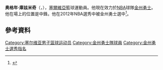 {{NoteTA|G1=NBA}}

{{Infobox basketball biography
| name         = 奥格年·庫兹米奇<br />Ognjen Kuzmić
| image        = Ognjen Kuzmić 32 Real Madrid Baloncesto Euroleague 20171012.jpg
| caption      = 
| position     = [[中鋒_(籃球)|中鋒]]
| height_ft    = 7
| height_in    = 1
| weight_lb    = 251
| league       = 
| team         = Free agent
| number       = 
| nationality  = Serbian
| birth_date   = {{birth date and age|mf=yes|1990|5|16}}
| birth_place  = [[波斯尼亞和黑塞哥維那社會主義共和國|波斯尼亞和黑塞]][[多博伊|多博伊]]<br>[[南斯拉夫社会主义联邦共和国|南斯拉夫]]
| draft_year   = 2012
| draft_round  = 2
| draft_pick   = 52
| draft_team   = [[金州勇士|金州勇士]]
| career_start = 2007
| career_end   = 
| years1       = 2007–2008
| team1        = Borac Banja Luka (波斯尼亞)
| years2       = 2008–2010 
| team2        = Korihait (芬兰)
| years3       = 2010
| team3        = Lapuan Korikobrat (芬兰)
| years4       = 2010–2011
| team4        = Čelik Zenica (波斯尼亞)
| years5       = 2011–2013
| team5        = Unicaja Málaga ([[西班牙篮球甲级联赛|西班牙]])
| years6       = 2011–2012
| team6        = →Clínicas Rincón Benahavís (西班牙)
| years7       = 2012–2013
| team7        = →FIATC Joventut (西班牙)
| years8       = {{nbay|2013|start}}–{{nbay|2014|end}}
| team8        = [[金州勇士|金州勇士]]
| years9       = 2013–2015
| team9        = →Santa Cruz Warriors ([[NBA发展联盟|D-League]])
| bbr          = kuzmiog01
| letter       = k
| profile      = ognjen_kuzmic
| highlights   = 
* [[NBA總冠軍列表|NBA總冠軍]]（[[2015年NBA總決賽|2015]]）
* [[NBA发展联盟|NBA D-League]]冠軍 (2015)
* NBA D-League All-Defensive Third Team (2015)
}}

'''奥格年·庫兹米奇'''（{{lang-sr|'''Огњен Кузмић'''}}，{{bd|1990年|5月16日}}），[[塞爾維亞|塞爾維亞]]籃球運動員。他現在效力於[[NBA|NBA]]球隊[[金州勇士|金州勇士]]。他在場上的位置是中鋒。他在2012年NBA選秀中被金州勇士選中<ref>{{Cite web |url=http://www.nba.com/warriors/news/kuzmic-alexander_092713 |title=Warriors Sign 2012 Second Round Pick Ognjen Kuzmic to Contract |access-date=2015-06-14 |archive-date=2020-11-24 |archive-url=https://web.archive.org/web/20201124144506/https://www.nba.com/warriors/news/kuzmic-alexander_092713 |dead-url=no }}</ref>。

== 參考資料 ==
{{Reflist}}

{{2012 NBA Draft}}

{{Authority control}}
{{DEFAULTSORT:Kuzmić}}
[[Category:塞尔维亚男子篮球运动员|Category:塞尔维亚男子篮球运动员]]
[[Category:金州勇士隊球員|Category:金州勇士隊球員]]
[[Category:金州勇士選秀指名|Category:金州勇士選秀指名]]